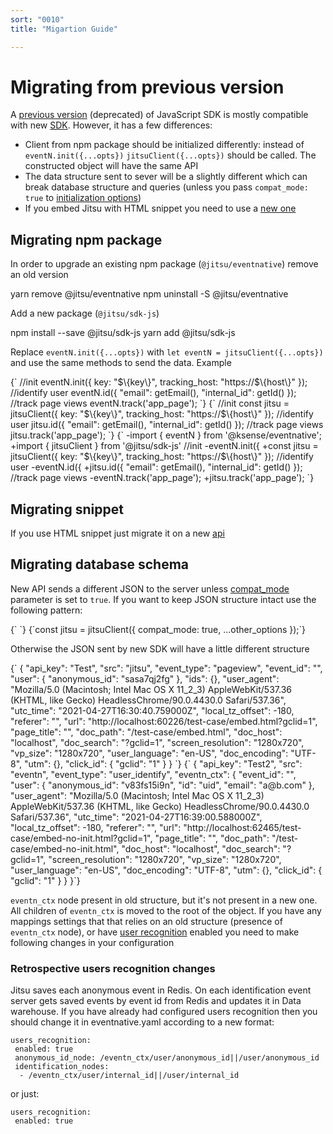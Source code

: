 ```yaml
---
sort: "0010"
title: "Migartion Guide"

---
```


# Migrating from previous version

A [previous version](/docs/sending-data/javascript-reference) (deprecated) of JavaScript SDK is mostly compatible
with new [SDK](/docs/sending-data/js-sdk). However, it has a few differences:

 * Client from npm package should be initialized differently: instead of `eventN.init({...opts})` `jitsuClient({...opts})` should be called. The constructed object will have the same API
 * The data structure sent to sever will be a slightly different which can break database structure and queries
   (unless you pass `compat_mode: true` to [initialization options](/docs/sending-data/js-sdk/parameters-reference))
 * If you embed Jitsu with HTML snippet you need to use a [new one](/docs/sending-data/js-sdk/snippet.md)

## Migrating npm package

In order to upgrade an existing npm package (`@jitsu/eventnative`) remove an old version

<CodeInTabs>
    <CodeTab lang="bash" title="yarn">yarn remove @jitsu/eventnative</CodeTab>
    <CodeTab lang="bash" title="npm">npm uninstall -S @jitsu/eventnative</CodeTab>
</CodeInTabs>

Add a new package (`@jitsu/sdk-js`)

<CodeInTabs>
    <CodeTab title="npm" lang="bash">
        npm install --save @jitsu/sdk-js
    </CodeTab>
    <CodeTab title="yarn" lang="bash">
        yarn add @jitsu/sdk-js
    </CodeTab>
</CodeInTabs>

Replace `eventN.init({...opts})` with `let eventN = jitsuClient({...opts})` and use the same methods to send the data. Example

<CodeInTabs>
    <CodeTab title="Old Code" lang="javascript">
{`
       //init
       eventN.init({
         key: "$\{key\}",
         tracking_host: "https://$\{host\}"
       });
       //identify user
       eventN.id({
         "email": getEmail(),
         "internal_id": getId()
       });
    //track page views
    eventN.track('app_page');
`}
    </CodeTab>
    <CodeTab title="New Code" lang="javascript">
{`
       //init
       const jitsu = jitsuClient({
         key: "$\{key\}",
         tracking_host: "https://$\{host\}"
       });
       //identify user
       jitsu.id({
         "email": getEmail(),
         "internal_id": getId()
       });
       //track page views
       jitsu.track('app_page');
`}
    </CodeTab>
    <CodeTab title="Diff" lang="plain">
{`
-import { eventN } from '@ksense/eventnative';
+import { jitsuClient } from '@jitsu/sdk-js'
 //init
-eventN.init({
+const jitsu = jitsuClient({
     key: "$\{key\}",
     tracking_host: "https://$\{host\}"
 });
 //identify user
-eventN.id({
+jitsu.id({
     "email": getEmail(),
     "internal_id": getId()
 });
 //track page views
-eventN.track('app_page');
+jitsu.track('app_page');
`}
    </CodeTab>
</CodeInTabs>



## Migrating snippet

If you use HTML snippet just migrate it on a new [api](/docs/sending-data/js-sdk/snippet)

## Migrating database schema

New API sends a different JSON to the server unless [compat_mode](/docs/sending-data/js-sdk/parameters-reference) parameter is set to `true`. If you want to keep
JSON structure intact use the following pattern:


<CodeInTabs>
<CodeTab title="HTML Snippet" lang="html">
{`
<script src="%%SERVER%%/s/lib.js"
        data-compat-mode="true"
        ...other params></script>
`}
</CodeTab>
<CodeTab title="JS SDK" lang="javascript">
{`const jitsu = jitsuClient({
     compat_mode: true,
     ...other_options
});`}
</CodeTab>
</CodeInTabs>

Otherwise the JSON sent by new SDK will have a little different structure


<CodeInTabs>
<CodeTab title="New Structure" lang="json">
{`
{
  "api_key": "Test",
  "src": "jitsu",
  "event_type": "pageview",
  "event_id": "",
  "user": {
    "anonymous_id": "sasa7qj2fg"
  },
  "ids": {},
  "user_agent": "Mozilla/5.0 (Macintosh; Intel Mac OS X 11_2_3) AppleWebKit/537.36 (KHTML, like Gecko) HeadlessChrome/90.0.4430.0 Safari/537.36",
  "utc_time": "2021-04-27T16:30:40.759000Z",
  "local_tz_offset": -180,
  "referer": "",
  "url": "http://localhost:60226/test-case/embed.html?gclid=1",
  "page_title": "",
  "doc_path": "/test-case/embed.html",
  "doc_host": "localhost",
  "doc_search": "?gclid=1",
  "screen_resolution": "1280x720",
  "vp_size": "1280x720",
  "user_language": "en-US",
  "doc_encoding": "UTF-8",
  "utm": {},
  "click_id": {
    "gclid": "1"
  }
}
`}
</CodeTab>
<CodeTab title="Old Structure" lang="json">
{`
{
  "api_key": "Test2",
  "src": "eventn",
  "event_type": "user_identify",
  "eventn_ctx": {
    "event_id": "",
    "user": {
      "anonymous_id": "v83fs15i9n",
      "id": "uid",
      "email": "a@b.com"
    },
    "user_agent": "Mozilla/5.0 (Macintosh; Intel Mac OS X 11_2_3) AppleWebKit/537.36 (KHTML, like Gecko) HeadlessChrome/90.0.4430.0 Safari/537.36",
    "utc_time": "2021-04-27T16:39:00.588000Z",
    "local_tz_offset": -180,
    "referer": "",
    "url": "http://localhost:62465/test-case/embed-no-init.html?gclid=1",
    "page_title": "",
    "doc_path": "/test-case/embed-no-init.html",
    "doc_host": "localhost",
    "doc_search": "?gclid=1",
    "screen_resolution": "1280x720",
    "vp_size": "1280x720",
    "user_language": "en-US",
    "doc_encoding": "UTF-8",
    "utm": {},
    "click_id": {
      "gclid": "1"
    }
  }
}`}
</CodeTab>
</CodeInTabs>

`eventn_ctx` node present in old structure, but it's not present in a new one. All children of `eventn_ctx` is moved to the root of the object. If you have any
mappings settings that that relies on an old structure (presence of `eventn_ctx` node), or have [user recognition](/docs/other-features/retrospective-user-recognition) enabled
you need to make following changes in your configuration

### Retrospective users recognition changes

Jitsu saves each anonymous event in Redis. On each identification event server gets saved events by event id from Redis and updates it in Data warehouse.
If you have already had configured users recognition then you should change it in eventnative.yaml according to a new format:

```
users_recognition:
 enabled: true
 anonymous_id_node: /eventn_ctx/user/anonymous_id||/user/anonymous_id
 identification_nodes:
  - /eventn_ctx/user/internal_id||/user/internal_id
```
or just:
```
users_recognition:
 enabled: true
```







